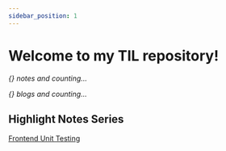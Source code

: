 ```yaml
---
sidebar_position: 1
---
```


# Welcome to my TIL repository!

_{} notes and counting..._

_{} blogs and counting..._

## Highlight Notes Series

[Frontend Unit Testing](test/frontend_unit_testing/0_测试文件命名.md)
